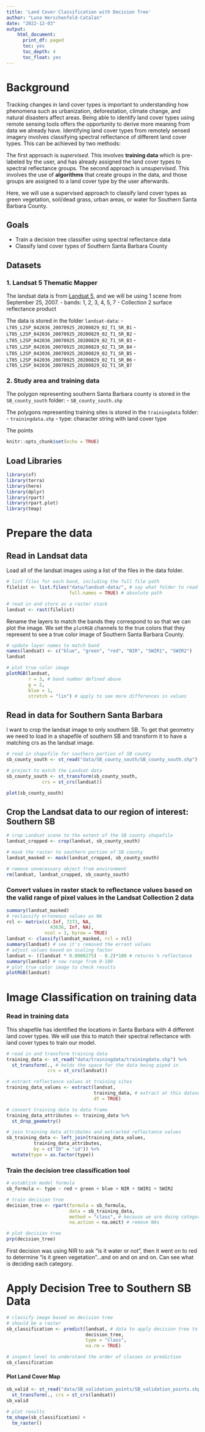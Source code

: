 ```yaml
---
title: 'Land Cover Classification with Decision Tree'
author: "Luna Herschenfeld-Catalan"
date: "2022-12-03"
output:
    html_document:
      print_df: paged
      toc: yes
      toc_depth: 4
      toc_float: yes
---
```


# Background

Tracking changes in land cover types is important to understanding how phenomena such as urbanization, deforestation, climate change, and natural disasters affect areas. Being able to identify land cover types using remote sensing tools offers the opportunity to derive more meaning from data we already have. Identifying land cover types from remotely sensed imagery involves classifying spectral reflectance of different land cover types. This can be achieved by two methods:

The first approach is *supervised*. This involves **training data** which is pre-labeled by the user, and has already assigned the land cover types to spectral reflectance groups. The second approach is *unsupervised*. This involves the use of **algorithms** that create groups in the data, and those groups are assigned to a land cover type by the user afterwards.

Here, we will use a supervised approach to classify land cover types as green vegetation, soil/dead grass, urban areas, or water for Southern Santa Barbara County.

## Goals

-   Train a decision tree classifier using spectral reflectance data
-   Classify land cover types of Southern Santa Barbara County

## Datasets

### 1. Landsat 5 Thematic Mapper

The landsat data is from [Landsat 5](https://www.usgs.gov/landsat-missions/landsat-5), and we will be using 1 scene from September 25, 2007. - bands: 1, 2, 3, 4, 5, 7 - Collection 2 surface reflectance product\

The data is stored in the folder `landsat-data`: - `LT05_L2SP_042036_20070925_20200829_02_T1_SR_B1` - `LT05_L2SP_042036_20070925_20200829_02_T1_SR_B2` - `LT05_L2SP_042036_20070925_20200829_02_T1_SR_B3` - `LT05_L2SP_042036_20070925_20200829_02_T1_SR_B4` - `LT05_L2SP_042036_20070925_20200829_02_T1_SR_B5` - `LT05_L2SP_042036_20070925_20200829_02_T1_SR_B6` - `LT05_L2SP_042036_20070925_20200829_02_T1_SR_B7`

### 2. Study area and training data

The polygon representing southern Santa Barbara county is stored in the `SB_county_south` folder: - `SB_county_south.shp`

The polygons representing training sites is stored in the `trainingdata` folder: - `trainingdata.shp` - type: character string with land cover type\

The points

```r
knitr::opts_chunk$set(echo = TRUE)
```

## Load Libraries

```r
library(sf)
library(terra)
library(here)
library(dplyr)
library(rpart)
library(rpart.plot)
library(tmap)

```

# Prepare the data

## Read in Landsat data

Load all of the landsat images using a list of the files in the data folder.

```r
# list files for each band, including the full file path
filelist <- list.files("data/landsat-data/", # say what folder to read the files in 
                       full.names = TRUE) # absolute path

# read in and store as a raster stack
landsat <- rast(filelist)
```

Rename the layers to match the bands they correspond to so that we can plot the image. We set the `plotRGB` channels to the true colors that they represent to see a true color image of Southern Santa Barbara County.\

```r
# update layer names to match band
names(landsat) <- c("blue", "green", "red", "NIR", "SWIR1", "SWIR2")
landsat

# plot true color image
plotRGB(landsat, 
        r = 3, # band number defined above
        g = 2,
        blue = 1,
        stretch = "lin") # apply to see more differences in values 
```

## Read in data for Southern Santa Barbara

I want to crop the landsat image to only southern SB. To get that geometry we need to load in a shapefile of southern SB and transform it to have a matching crs as the landsat image. 

```r

# read in shapefile for southern portion of SB county
sb_county_south <- st_read("data/SB_county_south/SB_county_south.shp")

# project to match the Landsat data
sb_county_south <- st_transform(sb_county_south, 
             crs = st_crs(landsat))

plot(sb_county_south)
```

## Crop the Landsat data to our region of interest: Southern SB

```r

# crop Landsat scene to the extent of the SB county shapefile
landsat_cropped <- crop(landsat, sb_county_south)

# mask the raster to southern portion of SB county
landsat_masked <- mask(landsat_cropped, sb_county_south)

# remove unnecessary object from environment
rm(landsat, landsat_cropped, sb_county_south)
```

### Convert values in raster stack to reflectance values based on the valid range of pixel values in the Landsat Collection 2 data

```r
summary(landsat_masked)
# reclassify erroneous values as NA
rcl <- matrix(c(-Inf, 7273, NA, 
                43636, Inf, NA),
              ncol = 3, byrow = TRUE)
landsat <- classify(landsat_masked, rcl = rcl)
summary(landsat) # see it's removed the errant values
# adjust values based on scaling factor
landsat <- ((landsat * 0.0000275) - 0.2)*100 # returns % reflectance
summary(landsat) # now range from 0-100
# plot true color image to check results
plotRGB(landsat)
```

# Image Classification on training data

### Read in training data

This shapefile has identified the locations in Santa Barbara with 4 different land cover types. We will use this to match their spectral reflectance with land cover types to train our model.

```r
# read in and transform training data
training_data <- st_read("data/trainingdata/trainingdata.shp") %>% 
  st_transform(., # holds the space for the data being piped in
               crs = st_crs(landsat))

# extract reflectance values at training sites
training_data_values <- extract(landsat,
                                training_data, # extract at this dataset
                                df = TRUE)

# convert training data to data frame
training_data_attributes <- training_data %>% 
  st_drop_geometry()

# join training data attributes and extracted reflectance values
sb_training_data <- left_join(training_data_values,
          training_data_attributes,
          by = c("ID" = "id")) %>% 
  mutate(type = as.factor(type))
```

### Train the decision tree classification tool

```r
# establish model formula
sb_formula <- type ~ red + green + blue + NIR + SWIR1 + SWIR2

# train decision tree
decision_tree <- rpart(formula = sb_formula,
                       data = sb_training_data,
                       method = "class", # because we are doing categorical classification
                       na.action = na.omit) # remove NAs 

# plot decision tree
prp(decision_tree)
```

First decision was using NIR to ask "is it water or not", then it went on to red to determine "is it green vegetation"...and on and on and on. Can see what is deciding each category.

# Apply Decision Tree to Southern SB Data

```r
# classify image based on decision tree
# should be a raster
sb_classification <- predict(landsat, # data to apply decision tree to
                             decision_tree, 
                             type = "class",
                             na.rm = TRUE)

# inspect level to understand the order of classes in prediction
sb_classification
```

#### Plot Land Cover Map

```r
sb_valid <- st_read("data/SB_validation_points/SB_validation_points.shp") %>% 
  st_transform(., crs = st_crs(landsat))
sb_valid
```

```r
# plot results
tm_shape(sb_classification) +
  tm_raster()

```
